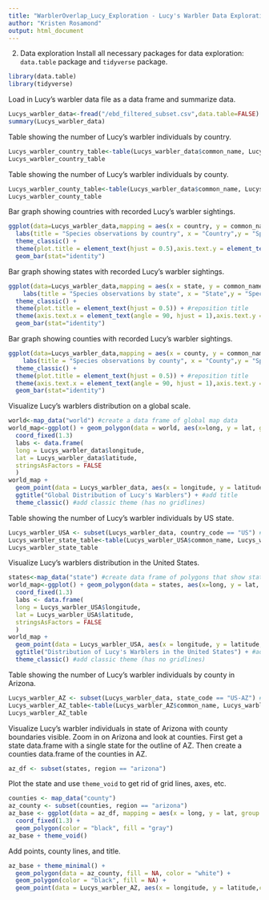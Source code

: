 ```yaml
---
title: "WarblerOverlap_Lucy_Exploration - Lucy's Warbler Data Exploration"
author: "Kristen Rosamond"
output: html_document
---
```


2) Data exploration
Install all necessary packages for data exploration: `data.table` package and `tidyverse` package.
```r
library(data.table)
library(tidyverse)
```
Load in Lucy's warbler data file as a data frame and summarize data.
```r
Lucys_warbler_data<-fread("/ebd_filtered_subset.csv",data.table=FALSE)
summary(Lucys_warbler_data)
```
Table showing the number of Lucy's warbler individuals by country.
```r
Lucys_warbler_country_table<-table(Lucys_warbler_data$common_name, Lucys_warbler_data$country)
Lucys_warbler_country_table
```
Table showing the number of Lucy's warbler individuals by county.
```r
Lucys_warbler_county_table<-table(Lucys_warbler_data$common_name, Lucys_warbler_data$county)
Lucys_warbler_county_table
```
Bar graph showing countries with recorded Lucy's warbler sightings.
```r
ggplot(data=Lucys_warbler_data,mapping = aes(x = country, y = common_name)) +
  labs(title = "Species observations by country", x = "Country",y = "Species") +
  theme_classic() +
  theme(plot.title = element_text(hjust = 0.5),axis.text.y = element_text(angle=90,hjust=-1.5)) +
  geom_bar(stat="identity")
```
  
Bar graph showing states with recorded Lucy's warbler sightings.
```r
ggplot(data=Lucys_warbler_data,mapping = aes(x = state, y = common_name)) +
    labs(title = "Species observations by state", x = "State",y = "Species") +
  theme_classic() +
  theme(plot.title = element_text(hjust = 0.5)) + #reposition title
  theme(axis.text.x = element_text(angle = 90, hjust = 1),axis.text.y = element_text(angle=90,hjust=-1)) + #make x-axis labels vertical
  geom_bar(stat="identity")
```
  
Bar graph showing counties with recorded Lucy's warbler sightings.
```r
ggplot(data=Lucys_warbler_data,mapping = aes(x = county, y = common_name)) +
    labs(title = "Species observations by county", x = "County",y = "Species") +
  theme_classic() +
  theme(plot.title = element_text(hjust = 0.5)) + #reposition title
  theme(axis.text.x = element_text(angle = 90, hjust = 1),axis.text.y = element_text(angle=90,hjust=-.85)) + #make x-axis and y-axis labels vertical and reposition them
  geom_bar(stat="identity")
```
  
Visualize Lucy's warblers distribution on a global scale.
```r
world<-map_data("world") #create a data frame of global map data
world_map<-ggplot() + geom_polygon(data = world, aes(x=long, y = lat, group = group)) +
  coord_fixed(1.3)
  labs <- data.frame(
  long = Lucys_warbler_data$longitude,
  lat = Lucys_warbler_data$latitude,
  stringsAsFactors = FALSE
  )
world_map + 
  geom_point(data = Lucys_warbler_data, aes(x = longitude, y = latitude,color=common_name), size = 1, show.legend=FALSE) + #add points, remove legend
  ggtitle("Global Distribution of Lucy's Warblers") + #add title
  theme_classic() #add classic theme (has no gridlines)
```
  
Table showing the number of Lucy's warbler individuals by US state.
```r
Lucys_warbler_USA <- subset(Lucys_warbler_data, country_code == "US") #create new data frame with subset of data containing only warblers in USA
Lucys_warbler_state_table<-table(Lucys_warbler_USA$common_name, Lucys_warbler_USA$state)
Lucys_warbler_state_table
```
Visualize Lucy's warblers distribution in the United States.
```r
states<-map_data("state") #create data frame of polygons that show state boundaries
world_map<-ggplot() + geom_polygon(data = states, aes(x=long, y = lat, group = group),color="black",fill="white") +
  coord_fixed(1.3)
  labs <- data.frame(
  long = Lucys_warbler_USA$longitude,
  lat = Lucys_warbler_USA$latitude,
  stringsAsFactors = FALSE
  )
world_map + 
  geom_point(data = Lucys_warbler_USA, aes(x = longitude, y = latitude,color=common_name), color="turquoise",size = 1,show.legend=FALSE) + #add points, change color to turquoise, remove legend
  ggtitle("Distribution of Lucy's Warblers in the United States") + #add title
  theme_classic() #add classic theme (has no gridlines)
```
  
Table showing the number of Lucy's warbler individuals by county in Arizona.
```r
Lucys_warbler_AZ <- subset(Lucys_warbler_data, state_code == "US-AZ") #create new data frame with subset of data containing only warblers in Arizona
Lucys_warbler_AZ_table<-table(Lucys_warbler_AZ$common_name, Lucys_warbler_AZ$county)
Lucys_warbler_AZ_table
```

Visualize Lucy's warbler individuals in state of Arizona with county boundaries visible. Zoom in on Arizona and look at counties. First get a state data.frame with a single state for the outline of AZ. Then create a counties data.frame of the counties in AZ.
```r
az_df <- subset(states, region == "arizona")
```
Plot the state and use `theme_void` to get rid of grid lines, axes, etc.
```r
counties <- map_data("county")
az_county <- subset(counties, region == "arizona")
az_base <- ggplot(data = az_df, mapping = aes(x = long, y = lat, group = group)) + 
  coord_fixed(1.3) + 
  geom_polygon(color = "black", fill = "gray")
az_base + theme_void()
```
  
Add points, county lines, and title.
```r
az_base + theme_minimal() + 
  geom_polygon(data = az_county, fill = NA, color = "white") +
  geom_polygon(color = "black", fill = NA) +
  geom_point(data = Lucys_warbler_AZ, aes(x = longitude, y = latitude,color=common_name), color="red",size = 1,show.legend=FALSE,inherit.aes=FALSE) + theme_void() + ggtitle("Lucy's warblers in AZ counties")
```